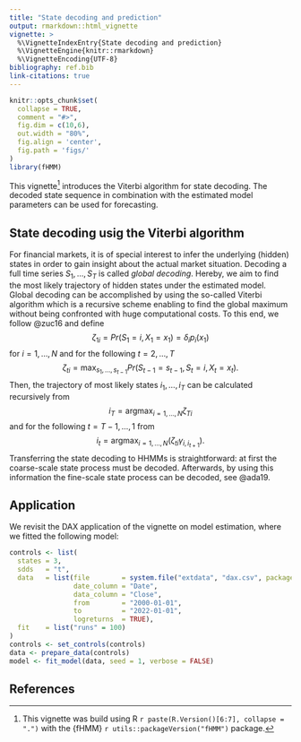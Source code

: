 ```yaml
---
title: "State decoding and prediction"
output: rmarkdown::html_vignette
vignette: >
  %\VignetteIndexEntry{State decoding and prediction}
  %\VignetteEngine{knitr::rmarkdown}
  %\VignetteEncoding{UTF-8}
bibliography: ref.bib
link-citations: true
---
```


<!-- 
Assignee: Rouven (theory part), Lennart (application part)
Purpose: definition of Viterbi algorithm, application in fHMM
--> 

```r
knitr::opts_chunk$set(
  collapse = TRUE,
  comment = "#>",
  fig.dim = c(10,6),
  out.width = "80%",
  fig.align = 'center',
  fig.path = 'figs/'
)
library(fHMM)
```

This vignette^[This vignette was build using R `r paste(R.Version()[6:7], collapse = ".")` with the {fHMM} `r utils::packageVersion("fHMM")` package.] introduces the Viterbi algorithm for state decoding. The decoded state sequence in combination with the estimated model parameters can be used for forecasting.

## State decoding usig the Viterbi algorithm

For financial markets, it is of special interest to infer the underlying (hidden) states in order to gain insight about the actual market situation. Decoding a full time series $S_1, \ldots, S_T$ is called *global decoding*. Hereby, we aim to find the most likely trajectory of hidden states under the estimated model. 
Global decoding can be accomplished by using the so-called Viterbi algorithm which is a recursive scheme enabling to find the global maximum without being confronted with huge computational costs. To this end, we follow @zuc16 and define
$$\zeta_{1i} = Pr(S_1 = i, X_1 = x_1) = \delta_i p_i(x_1)$$ 
for $i = 1, \ldots, N$ and for the following $t = 2, \ldots, T$
$$\zeta_{ti} = \operatorname*{max}_{s_1, \ldots, s_{t-1}} Pr(S_{t-1} = s_{t-1}, S_t = i, X_t = x_t).$$ 
Then, the trajectory of most likely states $i_1, \ldots, i_T$ can be calculated recursively from
$$i_T = \operatorname*{argmax}_{i = 1, \ldots, N} \zeta_{Ti}$$ and for the following $t = T-1, \ldots, 1$ from
$$i_t = \operatorname*{argmax}_{i = 1, \ldots, N} (\zeta_{ti} \gamma_{i, i_{t+1}}).$$
Transferring the state decoding to HHMMs is straightforward: at first the coarse-scale state process must be decoded. Afterwards, by using this information the fine-scale state process can be decoded, see @ada19.

## Application

We revisit the DAX application of the vignette on model estimation, where we fitted the following model:

```r
controls <- list(
  states = 3,
  sdds   = "t",
  data   = list(file        = system.file("extdata", "dax.csv", package = "fHMM"),
                date_column = "Date",
                data_column = "Close",
                from        = "2000-01-01",
                to          = "2022-01-01",
                logreturns  = TRUE),
  fit    = list("runs" = 100)
)
controls <- set_controls(controls)
data <- prepare_data(controls)
model <- fit_model(data, seed = 1, verbose = FALSE)
```

## References
